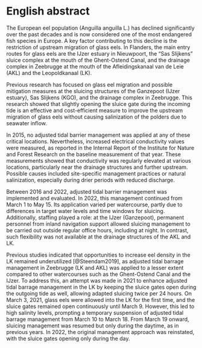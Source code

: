 \benglish

# English abstract {.unnumbered}

The European eel population (Anguilla anguilla L.) has declined significantly over the past decades and is now considered one of the most endangered fish species in Europe. A key factor contributing to this decline is the restriction of upstream migration of glass eels. In Flanders, the main entry routes for glass eels are the IJzer estuary in Nieuwpoort, the "Sas Slijkens" sluice complex at the mouth of the Ghent-Ostend Canal, and the drainage complex in Zeebrugge at the mouth of the Afleidingskanaal van de Leie (AKL) and the Leopoldkanaal (LK).

Previous research has focused on glass eel migration and possible mitigation measures at the sluicing structures of the Ganzepoot (IJzer estuary), Sas Slijkens (KGO), and the drainage complex in Zeebrugge. This research showed that slightly opening the sluice gate during the incoming tide is an effective and cost-efficient measure to improve the upstream migration of glass eels without causing salinization of the polders due to seawater inflow.

In 2015, no adjusted tidal barrier management was applied at any of these critical locations. Nevertheless, increased electrical conductivity values were measured, as reported in the Internal Report of the Institute for Nature and Forest Research on the baseline measurement of that year. These measurements showed that conductivity was regularly elevated at various locations, particularly near the drainage structures and further upstream. Possible causes included site-specific management practices or natural salinization, especially during drier periods with reduced discharge.

Between 2016 and 2022, adjusted tidal barrier management was implemented and evaluated. In 2022, this management continued from March 1 to May 15. Its application varied per watercourse, partly due to differences in target water levels and time windows for sluicing. Additionally, staffing played a role: at the IJzer (Ganzepoot), permanent personnel from inland navigation support allowed sluicing management to be carried out outside regular office hours, including at night. In contrast, such flexibility was not available at the drainage structures of the AKL and LK.

Previous studies indicated that opportunities to increase eel density in the LK remained underutilized [@Steendam2019], as adjusted tidal barrage management in Zeebrugge (LK and AKL) was applied to a lesser extent compared to other watercourses such as the Ghent-Ostend Canal and the IJzer. To address this, an attempt was made in 2021 to enhance adjusted tidal barrage management in the LK by keeping the sluice gates open during the outgoing tide as well, allowing adapted sluicing twice per 24 hours. On March 3, 2021, glass eels were allowed into the LK for the first time, and the sluice gates remained open continuously until March 9. However, this led to high salinity levels, prompting a temporary suspension of adjusted tidal barrage management from March 10 to March 18. From March 19 onward, sluicing management was resumed but only during the daytime, as in previous years. In 2022, the original management approach was reinstated, with the sluice gates opening only during the day.

\eenglish
